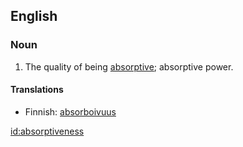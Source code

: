 ==English==

===Noun===
{{en-noun|-}}

# The quality of being [[absorptive]]; absorptive power.

====Translations====
{{trans-top|absorptive power}}
* Finnish: [[absorboivuus]]
{{trans-mid}}
{{trans-bottom}}

[[id:absorptiveness]]